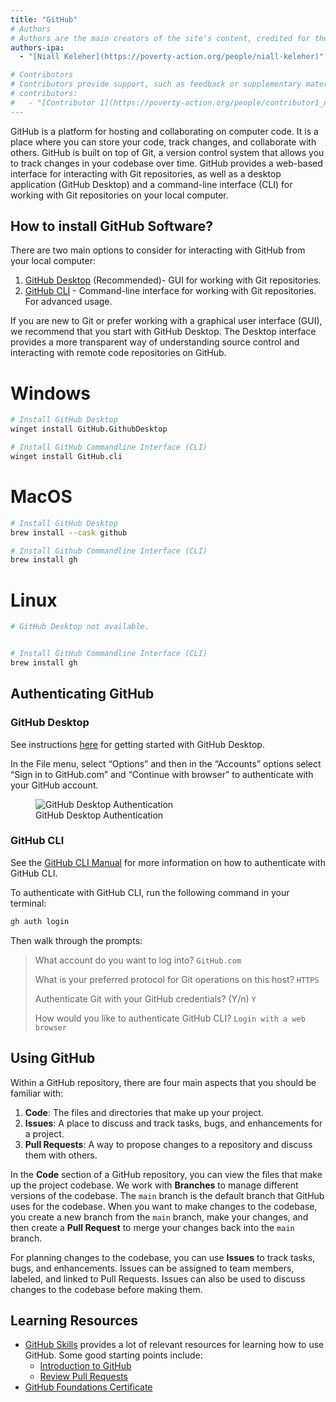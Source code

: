 ```yaml
---
title: "GitHub"
# Authors
# Authors are the main creators of the site's content, credited for their work and responsible for its core development, including writing and editing.
authors-ipa:
  - "[Niall Keleher](https://poverty-action.org/people/niall-keleher)"

# Contributors
# Contributors provide support, such as feedback or supplementary materials for the site. They can also be responsible for updating/maintaining the site.
# contributors:
#   - "[Contributor 1](https://poverty-action.org/people/contributor1_name)"
---
```


:::{.custom-summary-block}
GitHub is a platform for hosting and collaborating on computer code. It is a place where
you can store your code, track changes, and collaborate with others. GitHub is built on
top of Git, a version control system that allows you to track changes in your codebase
over time. GitHub provides a web-based interface for interacting with Git repositories,
as well as a desktop application (GitHub Desktop) and a command-line interface (CLI) for
working with Git repositories on your local computer.
:::

## How to install GitHub Software?

There are two main options to consider for interacting with GitHub from your local
computer:

1. [GitHub Desktop](https://docs.github.com/en/desktop) (Recommended)- GUI for working
   with Git repositories.
1. [GitHub CLI](https://docs.github.com/en/github-cli) - Command-line interface for
   working with Git repositories. For advanced usage.

If you are new to Git or prefer working with a graphical user interface (GUI), we
recommend that you start with GitHub Desktop. The Desktop interface provides a more
transparent way of understanding source control and interacting with remote code
repositories on GitHub.

::: {.panel-tabset group="OS"}

# Windows

```bash
# Install GitHub Desktop
winget install GitHub.GithubDesktop

# Install GitHub Commandline Interface (CLI)
winget install GitHub.cli
```

# MacOS

```bash
# Install GitHub Desktop
brew install --cask github

# Install Github Commandline Interface (CLI)
brew install gh
```

# Linux

```bash
# GitHub Desktop not available.


# Install GitHub Commandline Interface (CLI)
brew install gh
```

:::

## Authenticating GitHub

### GitHub Desktop

See instructions
[here](https://docs.github.com/en/desktop/overview/getting-started-with-github-desktop)
for getting started with GitHub Desktop.

In the File menu, select "Options" and then in the "Accounts" options select "Sign in to
GitHub.com" and "Continue with browser" to authenticate with your GitHub account.

![GitHub Desktop Authentication](../../assets/images/github-desktop-auth.gif)

### GitHub CLI

See the [GitHub CLI Manual](https://cli.github.com/manual/) for more information on how
to authenticate with GitHub CLI.

To authenticate with GitHub CLI, run the following command in your terminal:

```bash
gh auth login
```

Then walk through the prompts:

> What account do you want to log into? `GitHub.com`
>
> What is your preferred protocol for Git operations on this host? `HTTPS`
>
> Authenticate Git with your GitHub credentials? (Y/n) `Y`
>
> How would you like to authenticate GitHub CLI? `Login with a web browser`

## Using GitHub

Within a GitHub repository, there are four main aspects that you should be familiar
with:

1. **Code**: The files and directories that make up your project.
1. **Issues**: A place to discuss and track tasks, bugs, and enhancements for a project.
1. **Pull Requests**: A way to propose changes to a repository and discuss them with
   others.

In the **Code** section of a GitHub repository, you can view the files that make up the
project codebase. We work with **Branches** to manage different versions of the
codebase. The `main` branch is the default branch that GitHub uses for the codebase.
When you want to make changes to the codebase, you create a new branch from the `main`
branch, make your changes, and then create a **Pull Request** to merge your changes back
into the `main` branch.

For planning changes to the codebase, you can use **Issues** to track tasks, bugs, and
enhancements. Issues can be assigned to team members, labeled, and linked to Pull
Requests. Issues can also be used to discuss changes to the codebase before making them.

## Learning Resources

- [GitHub Skills](https://skills.github.com/) provides a lot of relevant resources for
  learning how to use GitHub. Some good starting points include:
    - [Introduction to GitHub](https://github.com/skills/introduction-to-github)
    - [Review Pull Requests](https://github.com/skills/review-pull-requests)
- [GitHub Foundations Certificate](https://learn.microsoft.com/en-us/collections/o1njfe825p602p)
